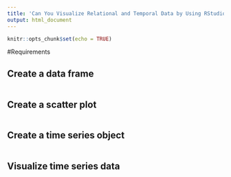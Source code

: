 ---
title: 'Can You Visualize Relational and Temporal Data by Using RStudio?'
output: html_document
---

```{r setup, include=FALSE}
knitr::opts_chunk$set(echo = TRUE)

```

#Requirements

## Create a data frame

```{r Create a data frame, echo=FALSE, error=FALSE, warning=TRUE}







```

## Create a scatter plot

```{r Create a scatter plot, echo=FALSE, error=FALSE, warning=TRUE}






```

## Create a time series object

```{r  Create a time series object, echo=FALSE, error=FALSE, warning=TRUE}






```

## Visualize time series data

```{r Visualize time series data, echo=FALSE, error=FALSE, warning=TRUE}







```
